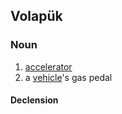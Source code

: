 ==Volapük==

===Noun===
{{vo-noun}}

# [[accelerator]]
# a [[vehicle]]'s gas pedal

====Declension====
{{vo-decl-noun}}